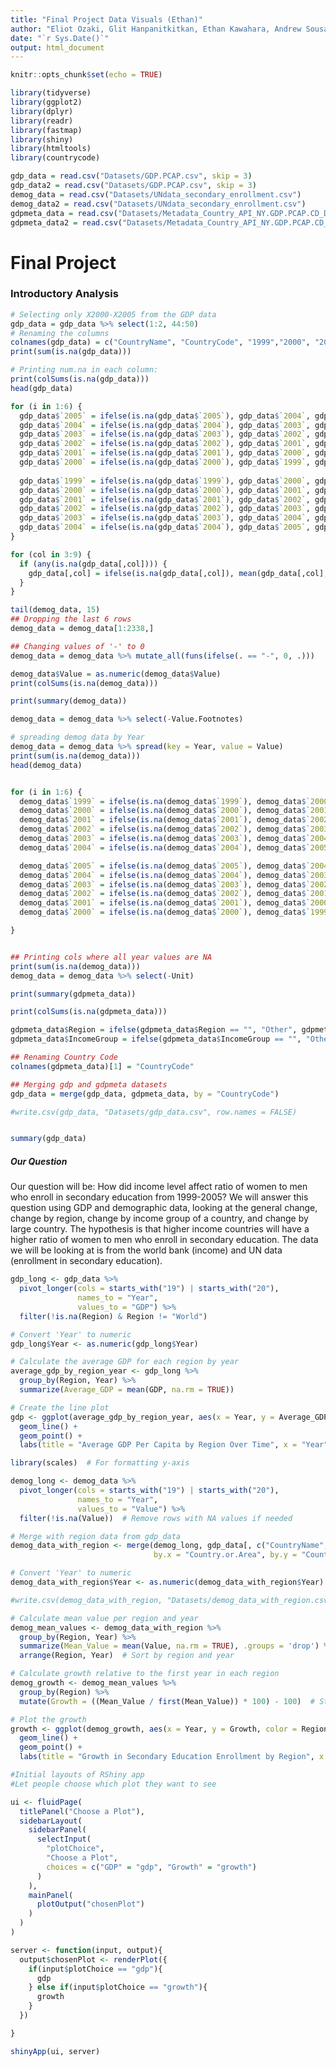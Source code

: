 ---
title: "Final Project Data Visuals (Ethan)"
author: "Eliot Ozaki, Glit Hanpanitkitkan, Ethan Kawahara, Andrew Sousa"
date: "`r Sys.Date()`"
output: html_document
---

```{r setup, include=FALSE}
knitr::opts_chunk$set(echo = TRUE)
```

```{r libs}
library(tidyverse)
library(ggplot2)
library(dplyr)
library(readr)
library(fastmap)
library(shiny)
library(htmltools)
library(countrycode)
```



```{r data}


gdp_data = read.csv("Datasets/GDP.PCAP.csv", skip = 3)
gdp_data2 = read.csv("Datasets/GDP.PCAP.csv", skip = 3)
demog_data = read.csv("Datasets/UNdata_secondary_enrollment.csv")
demog_data2 = read.csv("Datasets/UNdata_secondary_enrollment.csv")
gdpmeta_data = read.csv("Datasets/Metadata_Country_API_NY.GDP.PCAP.CD_DS2_en_csv_v2_9803.csv")
gdpmeta_data2 = read.csv("Datasets/Metadata_Country_API_NY.GDP.PCAP.CD_DS2_en_csv_v2_9803.csv")
```

# Final Project


### Introductory Analysis
```{r}
# Selecting only X2000-X2005 from the GDP data
gdp_data = gdp_data %>% select(1:2, 44:50)
# Renaming the columns
colnames(gdp_data) = c("CountryName", "CountryCode", "1999","2000", "2001", "2002", "2003", "2004", "2005")
print(sum(is.na(gdp_data)))

# Printing num.na in each column:
print(colSums(is.na(gdp_data)))
head(gdp_data)

for (i in 1:6) {
  gdp_data$`2005` = ifelse(is.na(gdp_data$`2005`), gdp_data$`2004`, gdp_data$`2005`)
  gdp_data$`2004` = ifelse(is.na(gdp_data$`2004`), gdp_data$`2003`, gdp_data$`2004`)
  gdp_data$`2003` = ifelse(is.na(gdp_data$`2003`), gdp_data$`2002`, gdp_data$`2003`)
  gdp_data$`2002` = ifelse(is.na(gdp_data$`2002`), gdp_data$`2001`, gdp_data$`2002`)
  gdp_data$`2001` = ifelse(is.na(gdp_data$`2001`), gdp_data$`2000`, gdp_data$`2001`)
  gdp_data$`2000` = ifelse(is.na(gdp_data$`2000`), gdp_data$`1999`, gdp_data$`2000`)
  
  gdp_data$`1999` = ifelse(is.na(gdp_data$`1999`), gdp_data$`2000`, gdp_data$`1999`)
  gdp_data$`2000` = ifelse(is.na(gdp_data$`2000`), gdp_data$`2001`, gdp_data$`2000`)
  gdp_data$`2001` = ifelse(is.na(gdp_data$`2001`), gdp_data$`2002`, gdp_data$`2001`)
  gdp_data$`2002` = ifelse(is.na(gdp_data$`2002`), gdp_data$`2003`, gdp_data$`2002`)
  gdp_data$`2003` = ifelse(is.na(gdp_data$`2003`), gdp_data$`2004`, gdp_data$`2003`)
  gdp_data$`2004` = ifelse(is.na(gdp_data$`2004`), gdp_data$`2005`, gdp_data$`2004`)
}

for (col in 3:9) {
  if (any(is.na(gdp_data[,col]))) {
    gdp_data[,col] = ifelse(is.na(gdp_data[,col]), mean(gdp_data[,col], na.rm = TRUE), gdp_data[,col])
  }
}
```


```{r}
tail(demog_data, 15)
## Dropping the last 6 rows
demog_data = demog_data[1:2338,]

## Changing values of '-' to 0
demog_data = demog_data %>% mutate_all(funs(ifelse(. == "-", 0, .)))

demog_data$Value = as.numeric(demog_data$Value)
print(colSums(is.na(demog_data)))

print(summary(demog_data))

demog_data = demog_data %>% select(-Value.Footnotes)

# spreading demog data by Year
demog_data = demog_data %>% spread(key = Year, value = Value)
print(sum(is.na(demog_data)))
head(demog_data)


for (i in 1:6) {
  demog_data$`1999` = ifelse(is.na(demog_data$`1999`), demog_data$`2000`, demog_data$`1999`)
  demog_data$`2000` = ifelse(is.na(demog_data$`2000`), demog_data$`2001`, demog_data$`2000`)
  demog_data$`2001` = ifelse(is.na(demog_data$`2001`), demog_data$`2002`, demog_data$`2001`)
  demog_data$`2002` = ifelse(is.na(demog_data$`2002`), demog_data$`2003`, demog_data$`2002`)
  demog_data$`2003` = ifelse(is.na(demog_data$`2003`), demog_data$`2004`, demog_data$`2003`)
  demog_data$`2004` = ifelse(is.na(demog_data$`2004`), demog_data$`2005`, demog_data$`2004`)

  demog_data$`2005` = ifelse(is.na(demog_data$`2005`), demog_data$`2004`, demog_data$`2005`)
  demog_data$`2004` = ifelse(is.na(demog_data$`2004`), demog_data$`2003`, demog_data$`2004`)
  demog_data$`2003` = ifelse(is.na(demog_data$`2003`), demog_data$`2002`, demog_data$`2003`)
  demog_data$`2002` = ifelse(is.na(demog_data$`2002`), demog_data$`2001`, demog_data$`2002`)
  demog_data$`2001` = ifelse(is.na(demog_data$`2001`), demog_data$`2000`, demog_data$`2001`)
  demog_data$`2000` = ifelse(is.na(demog_data$`2000`), demog_data$`1999`, demog_data$`2000`)

}


## Printing cols where all year values are NA
print(sum(is.na(demog_data)))
demog_data = demog_data %>% select(-Unit)

```


```{r}
print(summary(gdpmeta_data))

print(colSums(is.na(gdpmeta_data)))

gdpmeta_data$Region = ifelse(gdpmeta_data$Region == "", "Other", gdpmeta_data$Region)
gdpmeta_data$IncomeGroup = ifelse(gdpmeta_data$IncomeGroup == "", "Other", gdpmeta_data$IncomeGroup)

## Renaming Country Code
colnames(gdpmeta_data)[1] = "CountryCode"
```

```{r}
## Merging gdp and gdpmeta datasets
gdp_data = merge(gdp_data, gdpmeta_data, by = "CountryCode")

#write.csv(gdp_data, "Datasets/gdp_data.csv", row.names = FALSE)


summary(gdp_data)
```

##### Our Question
Our question will be: How did income level affect ratio of women to men who enroll in secondary education from 1999-2005? We will answer this question using GDP and demographic data, looking at the general change, change by region, change by income group of a country, and change by large country. The hypothesis is that higher income countries will have a higher ratio of women to men who enroll in secondary education. The data we will be looking at is from the world bank (income) and UN data (enrollment in secondary education).


```{r}
gdp_long <- gdp_data %>%
  pivot_longer(cols = starts_with("19") | starts_with("20"), 
               names_to = "Year", 
               values_to = "GDP") %>%
  filter(!is.na(Region) & Region != "World")

# Convert 'Year' to numeric
gdp_long$Year <- as.numeric(gdp_long$Year)

# Calculate the average GDP for each region by year
average_gdp_by_region_year <- gdp_long %>%
  group_by(Region, Year) %>%
  summarize(Average_GDP = mean(GDP, na.rm = TRUE))

# Create the line plot
gdp <- ggplot(average_gdp_by_region_year, aes(x = Year, y = Average_GDP, color = Region)) +
  geom_line() +
  geom_point() +
  labs(title = "Average GDP Per Capita by Region Over Time", x = "Year", y = "Average GDP") 
```
```{r}
library(scales)  # For formatting y-axis

demog_long <- demog_data %>%
  pivot_longer(cols = starts_with("19") | starts_with("20"), 
               names_to = "Year", 
               values_to = "Value") %>%
  filter(!is.na(Value))  # Remove rows with NA values if needed

# Merge with region data from gdp_data
demog_data_with_region <- merge(demog_long, gdp_data[, c("CountryName", "Region")], 
                                by.x = "Country.or.Area", by.y = "CountryName", all.x = TRUE)

# Convert 'Year' to numeric
demog_data_with_region$Year <- as.numeric(demog_data_with_region$Year)

#write.csv(demog_data_with_region, "Datasets/demog_data_with_region.csv", row.names = FALSE)

# Calculate mean value per region and year
demog_mean_values <- demog_data_with_region %>%
  group_by(Region, Year) %>%
  summarize(Mean_Value = mean(Value, na.rm = TRUE), .groups = 'drop') %>%
  arrange(Region, Year)  # Sort by region and year

# Calculate growth relative to the first year in each region
demog_growth <- demog_mean_values %>%
  group_by(Region) %>%
  mutate(Growth = ((Mean_Value / first(Mean_Value)) * 100) - 100)  # Standardize to the first year

# Plot the growth
growth <- ggplot(demog_growth, aes(x = Year, y = Growth, color = Region)) +
  geom_line() +
  geom_point() +
  labs(title = "Growth in Secondary Education Enrollment by Region", x = "Year", y = "Enrollment Growth (%)") 
```

```{r}
#Initial layouts of RShiny app
#Let people choose which plot they want to see

ui <- fluidPage(
  titlePanel("Choose a Plot"),
  sidebarLayout(
    sidebarPanel(
      selectInput(
        "plotChoice",
        "Choose a Plot",
        choices = c("GDP" = "gdp", "Growth" = "growth")
      )
    ),
    mainPanel(
      plotOutput("chosenPlot")
    )
  )
)

server <- function(input, output){
  output$chosenPlot <- renderPlot({
    if(input$plotChoice == "gdp"){
      gdp
    } else if(input$plotChoice == "growth"){
      growth
    }
  })

}

shinyApp(ui, server)
```

